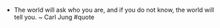 - The world will ask who you are, and if you do not know, the world will tell you. ~ Carl Jung #quote 
